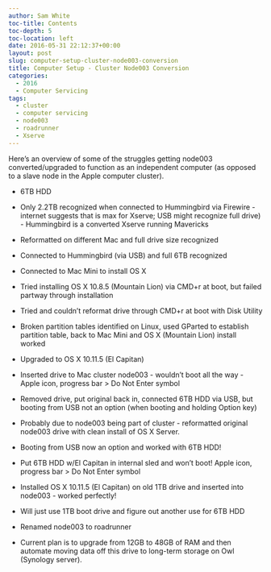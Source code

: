 ```yaml
---
author: Sam White
toc-title: Contents
toc-depth: 5
toc-location: left
date: 2016-05-31 22:12:37+00:00
layout: post
slug: computer-setup-cluster-node003-conversion
title: Computer Setup - Cluster Node003 Conversion
categories:
  - 2016
  - Computer Servicing
tags:
  - cluster
  - computer servicing
  - node003
  - roadrunner
  - Xserve
---
```


Here's an overview of some of the struggles getting node003 converted/upgraded to function as an independent computer (as opposed to a slave node in the Apple computer cluster).




    
  * 6TB HDD

    
  * Only 2.2TB recognized when connected to Hummingbird via Firewire - internet suggests that is max for Xserve; USB might recognize full drive) - Hummingbird is a converted Xserve running Mavericks

    
  * Reformatted on different Mac and full drive size recognized

    
  * Connected to Hummingbird (via USB) and full 6TB recognized

    
  * Connected to Mac Mini to install OS X

    
  * Tried installing OS X 10.8.5 (Mountain Lion) via CMD+r at boot, but failed partway through installation

    
  * Tried and couldn't reformat drive through CMD+r at boot with Disk Utility

    
  * Broken partition tables identified on Linux, used GParted to establish partition table, back to Mac Mini and OS X (Mountain Lion) install worked

    
  * Upgraded to OS X 10.11.5 (El Capitan)

    
  * Inserted drive to Mac cluster node003 - wouldn't boot all the way - Apple icon, progress bar > Do Not Enter symbol

    
  * Removed drive, put original back in, connected 6TB HDD via USB, but booting from USB not an option (when booting and holding Option key)

    
  * Probably due to node003 being part of cluster - reformatted original node003 drive with clean install of OS X Server.

    
  * Booting from USB now an option and worked with 6TB HDD!

    
  * Put 6TB HDD w/El Capitan in internal sled and won't boot! Apple icon, progress bar > Do Not Enter symbol

    
  * Installed OS X 10.11.5 (El Capitan) on old 1TB drive and inserted into node003 - worked perfectly!

    
  * Will just use 1TB boot drive and figure out another use for 6TB HDD

    
  * Renamed node003 to roadrunner

    
  * Current plan is to upgrade from 12GB to 48GB of RAM and then automate moving data off this drive to long-term storage on Owl (Synology server).


